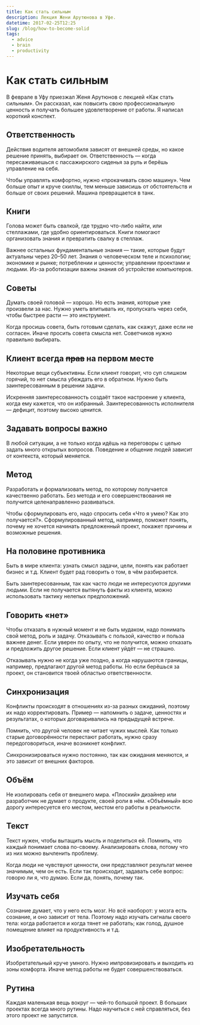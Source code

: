 ```yaml
---
title: Как стать сильным
description: Лекция Жени Арутюнова в Уфе.
datetime: 2017-02-25T12:25
slug: /blog/how-to-become-solid
tags:
  - advice
  - brain
  - productivity
---
```


# Как стать сильным

В феврале в Уфу приезжал Женя Арутюнов с лекцией «Как стать сильным». Он рассказал, как повысить свою профессиональную ценность и получать большее удовлетворение от работы. Я написал короткий конспект.

## Ответственность

Действия водителя автомобиля зависят от внешней среды, но какое решение принять, выбирает он. Ответственность — когда пересаживаешься с пассажирского сиденья за руль и берёшь управление на себя.

Чтобы управлять комфортно, нужно «прокачивать свою машину». Чем больше опыт и круче скиллы, тем меньше зависишь от обстоятельств и больше от своих решений. Машина превращается в танк.

## Книги

Голова может быть свалкой, где трудно что-либо найти, или стеллажами, где удобно ориентироваться. Книги помогают организовать знания и превратить свалку в стеллаж.

Важнее остальных фундаментальные знания — такие, которые будут актуальны через 20–50 лет. Знания о человеческом теле и психологии; экономике и рынке; потреблении и ценности; управлении проектами и людьми. Из-за роботизации важны знания об устройстве компьютеров.

## Советы

Думать своей головой — хорошо. Но есть знания, которые уже произвели за нас. Нужно уметь впитывать их, пропускать через себя, чтобы быстрее расти — это инструмент.

Когда просишь совета, быть готовым сделать, как скажут, даже если не согласен. Иначе просить совета смысла нет. Советчиков нужно правильно выбирать.

## Клиент всегда ~~прав~~ на первом месте

Некоторые вещи субъективны. Если клиент говорит, что суп слишком горячий, то нет смысла убеждать его в обратном. Нужно быть заинтересованным в решении задачи.

Искренняя заинтересованность создаёт такое настроение у клиента, когда ему кажется, что он избранный. Заинтересованность исполнителя — дефицит, поэтому высоко ценится.

## Задавать вопросы важно

В любой ситуации, а не только когда идёшь на переговоры с целью задать много открытых вопросов. Поведение и общение людей зависит от контекста, который меняется.

## Метод

Разработать и формализовать метод, по которому получается качественно работать. Без метода и его совершенствования не получится целенаправленно развиваться.

Чтобы сформулировать его, надо спросить себя «Что я умею? Как это получается?». Сформулированный метод, например, поможет понять, почему не хочется начинать предложенный проект, покажет причины и возможные решения.

## На половине противника

Быть в мире клиента: узнать смысл задачи, цели, понять как работает бизнес <nobr>и т.д.</nobr> Клиент будет рад говорить о том, в чём разбирается.

Быть заинтересованным, так как часто люди не интересуются другими людьми. Если не получается вытянуть факты из клиента, можно использовать тактику нелепых предположений.

## Говорить «нет»

Чтобы отказать в нужный момент и не быть мудаком, надо понимать свой метод, роль и задачу. Отказывать с пользой, качество и польза важнее денег. Если уверен по опыту, что не получится, можно отказать и предложить другое решение. Если клиент уйдёт — не страшно.

Отказывать нужно не когда уже поздно, а когда нарушаются границы, например, предлагают другой метод работы. Но если берёшься за проект, он становится твоей областью ответственности.

## Синхронизация

Конфликты происходят в отношениях из-за разных ожиданий, поэтому их надо корректировать. Пример — напомнить о задаче, ценностях и результатах, о которых договаривались на предыдущей встрече.

Помнить, что другой человек не читает чужих мыслей. Как только старые договорённости перестают работать, нужно сразу передоговориться, иначе возникнет конфликт.

Синхронизироваться нужно постоянно, так как ожидания меняются, и это зависит от внешних факторов.

## Объём

Не изолировать себя от внешнего мира. «Плоский» дизайнер или разработчик не думает о продукте, своей роли в нём. «Объёмный» всю дорогу интересуется его местом, местом его работы в реальности.

## Текст

Текст нужен, чтобы вытащить мысль и поделиться ей. Помнить, что каждый понимает слова по-своему. Анализировать слова, потому что из них можно вычленить проблему.

Когда люди не чувствуют ценности, они представляют результат менее значимым, чем он есть. Если так происходит, задавать себе вопрос: говорю ли я, что думаю. Если да, понять, почему так.

## Изучать себя

Сознание думает, что у него есть мозг. Но всё наоборот: у мозга есть сознание, и оно зависит от тела. Поэтому надо изучать сигналы своего тела: когда работается и когда тянет не работать; как голод, душное помещение влияет на продуктивность <nobr>и т.д.</nobr>

## Изобретательность

Изобретательный круче умного. Нужно импровизировать и выходить из зоны комфорта. Иначе метод работы не будет совершенствоваться.

## Рутина

Каждая маленькая вещь вокруг — чей-то большой проект. В больших проектах всегда много рутины. Надо научиться с ней справляться, без этого проект не запустится.
